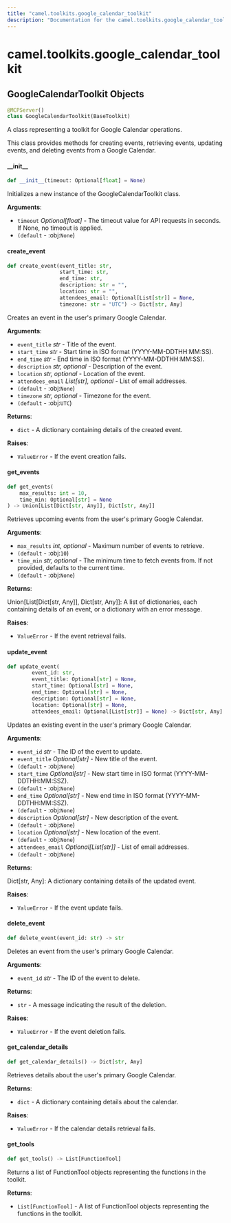 ```yaml
---
title: "camel.toolkits.google_calendar_toolkit"
description: "Documentation for the camel.toolkits.google_calendar_toolkit module"
---
```


<a id="camel.toolkits.google_calendar_toolkit"></a>

# camel.toolkits.google\_calendar\_toolkit

<a id="camel.toolkits.google_calendar_toolkit.GoogleCalendarToolkit"></a>

## GoogleCalendarToolkit Objects

```python
@MCPServer()
class GoogleCalendarToolkit(BaseToolkit)
```

A class representing a toolkit for Google Calendar operations.

This class provides methods for creating events, retrieving events,
updating events, and deleting events from a Google Calendar.

<a id="camel.toolkits.google_calendar_toolkit.GoogleCalendarToolkit.__init__"></a>

#### \_\_init\_\_

```python
def __init__(timeout: Optional[float] = None)
```

Initializes a new instance of the GoogleCalendarToolkit class.

**Arguments**:

- `timeout` _Optional[float]_ - The timeout value for API requests
  in seconds. If None, no timeout is applied.
- `(default` - :obj:`None`)

<a id="camel.toolkits.google_calendar_toolkit.GoogleCalendarToolkit.create_event"></a>

#### create\_event

```python
def create_event(event_title: str,
                 start_time: str,
                 end_time: str,
                 description: str = "",
                 location: str = "",
                 attendees_email: Optional[List[str]] = None,
                 timezone: str = "UTC") -> Dict[str, Any]
```

Creates an event in the user's primary Google Calendar.

**Arguments**:

- `event_title` _str_ - Title of the event.
- `start_time` _str_ - Start time in ISO format (YYYY-MM-DDTHH:MM:SS).
- `end_time` _str_ - End time in ISO format (YYYY-MM-DDTHH:MM:SS).
- `description` _str, optional_ - Description of the event.
- `location` _str, optional_ - Location of the event.
- `attendees_email` _List[str], optional_ - List of email addresses.
- `(default` - :obj:`None`)
- `timezone` _str, optional_ - Timezone for the event.
- `(default` - :obj:`UTC`)
  

**Returns**:

- `dict` - A dictionary containing details of the created event.
  

**Raises**:

- `ValueError` - If the event creation fails.

<a id="camel.toolkits.google_calendar_toolkit.GoogleCalendarToolkit.get_events"></a>

#### get\_events

```python
def get_events(
    max_results: int = 10,
    time_min: Optional[str] = None
) -> Union[List[Dict[str, Any]], Dict[str, Any]]
```

Retrieves upcoming events from the user's primary Google Calendar.

**Arguments**:

- `max_results` _int, optional_ - Maximum number of events to retrieve.
- `(default` - :obj:`10`)
- `time_min` _str, optional_ - The minimum time to fetch events from.
  If not provided, defaults to the current time.
- `(default` - :obj:`None`)
  

**Returns**:

  Union[List[Dict[str, Any]], Dict[str, Any]]: A list of
  dictionaries, each containing details of an event, or a
  dictionary with an error message.
  

**Raises**:

- `ValueError` - If the event retrieval fails.

<a id="camel.toolkits.google_calendar_toolkit.GoogleCalendarToolkit.update_event"></a>

#### update\_event

```python
def update_event(
        event_id: str,
        event_title: Optional[str] = None,
        start_time: Optional[str] = None,
        end_time: Optional[str] = None,
        description: Optional[str] = None,
        location: Optional[str] = None,
        attendees_email: Optional[List[str]] = None) -> Dict[str, Any]
```

Updates an existing event in the user's primary Google Calendar.

**Arguments**:

- `event_id` _str_ - The ID of the event to update.
- `event_title` _Optional[str]_ - New title of the event.
- `(default` - :obj:`None`)
- `start_time` _Optional[str]_ - New start time in ISO format
  (YYYY-MM-DDTHH:MM:SSZ).
- `(default` - :obj:`None`)
- `end_time` _Optional[str]_ - New end time in ISO format
  (YYYY-MM-DDTHH:MM:SSZ).
- `(default` - :obj:`None`)
- `description` _Optional[str]_ - New description of the event.
- `(default` - :obj:`None`)
- `location` _Optional[str]_ - New location of the event.
- `(default` - :obj:`None`)
- `attendees_email` _Optional[List[str]]_ - List of email addresses.
- `(default` - :obj:`None`)
  

**Returns**:

  Dict[str, Any]: A dictionary containing details of the updated
  event.
  

**Raises**:

- `ValueError` - If the event update fails.

<a id="camel.toolkits.google_calendar_toolkit.GoogleCalendarToolkit.delete_event"></a>

#### delete\_event

```python
def delete_event(event_id: str) -> str
```

Deletes an event from the user's primary Google Calendar.

**Arguments**:

- `event_id` _str_ - The ID of the event to delete.
  

**Returns**:

- `str` - A message indicating the result of the deletion.
  

**Raises**:

- `ValueError` - If the event deletion fails.

<a id="camel.toolkits.google_calendar_toolkit.GoogleCalendarToolkit.get_calendar_details"></a>

#### get\_calendar\_details

```python
def get_calendar_details() -> Dict[str, Any]
```

Retrieves details about the user's primary Google Calendar.

**Returns**:

- `dict` - A dictionary containing details about the calendar.
  

**Raises**:

- `ValueError` - If the calendar details retrieval fails.

<a id="camel.toolkits.google_calendar_toolkit.GoogleCalendarToolkit.get_tools"></a>

#### get\_tools

```python
def get_tools() -> List[FunctionTool]
```

Returns a list of FunctionTool objects representing the
functions in the toolkit.

**Returns**:

- `List[FunctionTool]` - A list of FunctionTool objects
  representing the functions in the toolkit.

